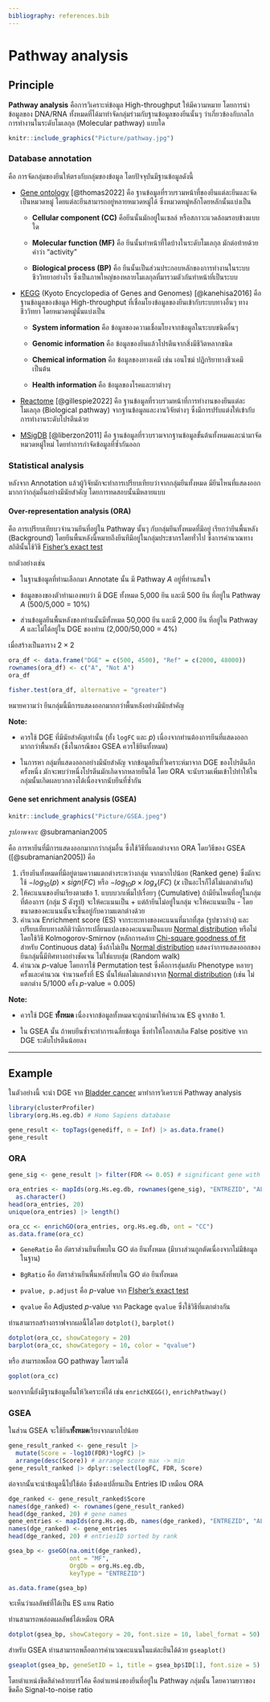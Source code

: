 ```yaml
---
bibliography: references.bib
---
```


# Pathway analysis

## Principle

**Pathway analysis** คือการวิเคราะห์ข้อมูล High-throughput ให้มีความหมาย โดยการนำข้อมูลของ DNA/RNA ทั้งหมดที่ได้มาทำจัดกลุ่มร่วมกับฐานข้อมูลของยีนนั้นๆ ว่าเกี่ยวข้องกับกลไกการทำงานในระดับโมเลกุล (Molecular pathway) แบบใด

```r
knitr::include_graphics("Picture/pathway.jpg")
```

### Database annotation

คือ การจัดกลุ่มของยีนให้ตรงกับกลุ่มของข้อมูล โดยปัจจุบันมีฐานข้อมูลดังนี้

-   [Gene ontology](https://geneontology.org/) [@thomas2022] คือ ฐานข้อมูลที่รวบรวมหน้าที่ของยีนแต่ละยีนและจัดเป็นหมวดหมู่ โดยแต่ละยีนสามารถอยู่หลายหมวดหมู่ได้ ซึ่งหมวดหมู่หลักโดยหลักนั้นแบ่งเป็น

    -   **Cellular component (CC)** คือยีนนั้นมักอยู่ในเซลล์ หรือสภาวะแวดล้อมรอบข้างแบบใด

    -   **Molecular function (MF)** คือ ยีนนั้นทำหน้าที่ใดบ้างในระดับโมเลกุล มักต่อท้ายด้วยคำว่า "activity"

    -   **Biological process (BP)** คือ ยีนนั้นเป็นส่วนประกอบหลักของการทำงานในระบบชีววิทยาอย่างไร ซึ่งเป็นภาพใหญ่ของหลายโมเลกุลที่มารวมตัวกันทำหน้าที่เป็นระบบ

-   [KEGG](https://www.genome.jp/kegg/) (Kyoto Encyclopedia of Genes and Genomes) [@kanehisa2016] คือ ฐานข้อมูลของข้อมูล High-throughput ที่เชื่อมโยงข้อมูลของยีนเข้ากับระบบทางอื่นๆ ทางชีววิทยา โดยหมวดหมู่นั้นแบ่งเป็น

    -   **System information** คือ ข้อมูลของความเชื่อมโยงจากข้อมูลในระบบชนิดอื่นๆ

    -   **Genomic information** คือ ข้อมูลของยีนแล้วโปรตีนจากสิ่งมีชีวิตหลากชนิด

    -   **Chemical information** คือ ข้อมูลของทางเคมี เช่น เอนไซม์ ปฏิกริยาทางชีวเคมี เป็นต้น

    -   **Health information** คือ ข้อมูลของโรคและยาต่างๆ

-   [Reactome](https://reactome.org/) [@gillespie2022] คือ ฐานข้อมูลที่รวบรวมหน้าที่การทำงานของยีนแต่ละโมเลกุล (Biological pathway) จากฐานข้อมูลและงานวิจัยต่างๆ ซึ่งมีการปรับแต่งให้เข้ากับการทำงานระดับโปรตีนด้วย

-   [MSigDB](https://www.gsea-msigdb.org/gsea/msigdb) [@liberzon2011] คือ ฐานข้อมูลที่รวบรวมจากฐานข้อมูลขั้นต้นทั้งหมดและนำมาจัดหมวดหมู่ใหม่ โดยทำการกำจัดข้อมูลที่ซ้ำกันออก

### Statistical analysis

หลังจาก Annotation แล้วผู้วิจัยมักจะทำการเปรียบเทียบว่าจากกลุ่มยีนทั้งหมด มียีนไหนที่แสดงออกมากกว่ากลุ่มอื่นอย่างมีนัยสำคัญ โดยการทดสอบนั้นมีหลายแบบ

#### Over-representation analysis (ORA)

คือ การเปรียบเทียบวจำนวนยีนที่อยู่ใน Pathway นั้นๆ กับกลุ่มยีนทั้งหมดที่มีอยู่ เรียกว่ายีนพื้นหลัง (Background) โดยยีนพื้นหลังนี้หมายถึงยีนทีมีอยู่ในกลุ่มประชากรโดยทั่วไป ซึ่งการคำนวณทางสถิตินั้นใช้วิธี [Fisher's exact test](#fisher)

ยกตัวอย่างเช่น

-   ในฐานข้อมูลที่ท่านเลือกมา Annotate นั้น มี Pathway $A$ อยู่ที่ท่านสนใจ

-   ข้อมูลของของตัวท่านเองพบว่า มี DGE ทั้งหมด 5,000 ยีน และมี 500 ยีน ที่อยู่ใน Pathway $A$ (500/5,000 = 10%)

-   ส่วนข้อมูลยีนพื้นหลังของท่านนั้นมีทั้งหมด 50,000 ยีน และมี 2,000 ยีน ที่อยู่ใน Pathway $A$ และไม่ได้อยู่ใน DGE ของท่าน (2,000/50,000 = 4%)

เมื่อสร้างเป็นตาราง $2 \times 2$

```r
ora_df <- data.frame("DGE" = c(500, 4500), "Ref" = c(2000, 48000))
rownames(ora_df) <- c("A", "Not A")
ora_df
```

```r
fisher.test(ora_df, alternative = "greater")
```

หมายความว่า ยีนกลุ่มนี้มีการแสดงออกมากกว่าพื้นหลังอย่างมีนัยสำคัญ

**Note:**

-   ควรใช้ DGE ที่มีนัยสำคัญเท่านั้น (ทั้ง `logFC` และ $p$) เนื่องจากท่านต้องการยีนที่แสดงออกมากกว่าพื้นหลัง (ซึ่งในกรณีของ GSEA ควรใช้ยีนทั้งหมด)

-   ในการหา กลุ่มที่แสดงออกอย่างมีนัยสำคัญ จากข้อมูลยีนที่วิเคราะห์มาจาก DGE ของโปรตีนอีกครั้งหนึ่ง มักจะพบว่าหนึ่งโปรตีนมักเกิดจากหลายยีนได้ โดย ORA จะนับรวมเพิ่มเข้าไปทำให้ในกลุ่มนั้นเกิดผลบวกลวงได้เนื่องจากนับยีนที่ซ้ำกัน

#### Gene set enrichment analysis (GSEA)

```r
knitr::include_graphics("Picture/GSEA.jpeg")
```

*รูปภาพจาก:* @subramanian2005

คือ การหายีนที่มีการแสดงออกมากกว่ากลุ่มอื่น ซึ่งใช้วิธีที่แตกต่างจาก ORA โดยวิธีของ GSEA ([@subramanian2005]) คือ

1.  เรียงยีนทั้งหมดที่มีอยู่ตามความแตกต่างระหว่างกลุ่ม จากมากไปน้อย (Ranked gene) ซึ่งมักจะใช้ $-log_{10}(p) \times sign(FC)$ หรือ $-log_{10}p \times log_{x}(FC)$ ($x$ เป็นอะไรก็ได้ไม่แตกต่างกัน)
2.  ให้คะแนนของยีนเรียงตามข้อ 1. แบบบวกเพิ่มไปเรื่อยๆ (Cumulative) ถ้ามียีนไหนที่อยู่ในกลุ่มที่ต้องการ (กลุ่ม $S$ ดังรูป) จะให้คะแนนเป็น + แต่ถ้ายีนไม่อยู่ในกลุ่ม จะให้คะแนนเป็น - โดยขนาดของคะแนนนั้นจะขึ้นอยู่กับความแตกต่างด้วย
3.  คำนวณ Enrichment score (ES) จากระยะทางของคะแนนที่มากที่สุด (รูปขวาล่าง) และเปรียบเทียบทางสถิติว่ามีการเปลี่ยนแปลงของคะแนนเป็นแบบ [Normal distribution](#norm-dist) หรือไม่ โดยใช้วิธี Kolmogorov-Smirnov (หลักการคล้าย [Chi-square goodness of fit](#chisq-f) สำหรับ Continuous data) ซึ่งถ้าไม่เป็น [Normal distribution](#norm-dist) แสดงว่าการแสดงออกของยีนกลุ่มนี้มีทิศทางอย่างชัดเจน ไม่ใช่แบบสุ่ม (Random walk)
4.  คำนวณ $p$-value โดยการใช้ Permutation test ซึ่งคือการสุ่มสลับ Phenotype หลายๆ ครั้งและคำนวณ จำนวนครั้งที่ ES นั้นให้ผลไม่แตกต่างจาก [Normal distribution](#norm-dist) (เช่น ไม่แตกต่าง 5/1000 ครั้ง $p$-value = 0.005)

**Note:**

-   ควรใช้ DGE **ทั้งหมด** เนื่องจากข้อมูลทั้งหมดจะถูกนำมาให้คำนวณ ES ดูจากข้อ 1.

-   ใน GSEA นั้น ถ้าพบยีนซ้ำจะทำการเฉลี่ยข้อมูล ซึ่งทำให้โอกาสเกิด False positive จาก DGE ระดับโปรตีนน้อยลง

------------------------------------------------------------------------

## Example

ในตัวอย่างนี้ จะนำ DGE จาก [Bladder cancer](#edgeR-ex) มาทำการวิเคราะห์ Pathway analysis

```r
library(clusterProfiler)
library(org.Hs.eg.db) # Homo Sapiens database
```

```r
gene_result <- topTags(genediff, n = Inf) |> as.data.frame()
gene_result
```

### ORA

```r
gene_sig <- gene_result |> filter(FDR <= 0.05) # significant gene with FDR <= 0.01

ora_entries <- mapIds(org.Hs.eg.db, rownames(gene_sig), "ENTREZID", "ALIAS") |> na.omit() |> 
  as.character()
head(ora_entries, 20)
unique(ora_entries) |> length()
```

```r
ora_cc <- enrichGO(ora_entries, org.Hs.eg.db, ont = "CC")
as.data.frame(ora_cc)
```

-   `GeneRatio` คือ อัตราส่วนยีนที่พบใน GO ต่อ ยีนทั้งหมด (มีบางส่วนถูกตัดเนื่องจากไม่มีข้อมูลในฐาน)

-   `BgRatio` คือ อัตราส่วนยีนพื้นหลังที่พบใน GO ต่อ ยีนทั้งหมด

-   `pvalue, p.adjust` คือ $p$-value จาก [FIsher's exact test](#fisher)

-   `qvalue` คือ Adjusted $p$-value จาก Package `qvalue` ซึ่งใช้วิธีที่แตกต่างกัน

ท่านสามารถสร้างกราฟจากผลนี้ได้โดย `dotplot()`, `barplot()`

```r
dotplot(ora_cc, showCategory = 20)
barplot(ora_cc, showCategory = 10, color = "qvalue")
```

หรือ สามารถพล็อต GO pathway โดยรวมได้

```r
goplot(ora_cc)
```

นอกจากนี้ยังมีฐานข้อมูลอื่นให้วิเคราะห์ได้ เช่น `enrichKEGG()`, `enrichPathway()`

### GSEA

ในส่วน GSEA จะใช้ยีน**ทั้งหมด**เรียงจากมากไปน้อย

```r
gene_result_ranked <- gene_result |> 
  mutate(Score = -log10(FDR)*logFC) |> 
  arrange(desc(Score)) # arrange score max -> min
gene_result_ranked |> dplyr::select(logFC, FDR, Score)
```

ต่อจากนั้นจะนำข้อมูลนี้ไปใช้ต่อ ซึ่งต้องเปลี่ยนเป็น Entries ID เหมือน ORA

```r
dge_ranked <- gene_result_ranked$Score
names(dge_ranked) <- rownames(gene_result_ranked)
head(dge_ranked, 20) # gene names
gene_entries <- mapIds(org.Hs.eg.db, names(dge_ranked), "ENTREZID", "ALIAS") 
names(dge_ranked) <- gene_entries
head(dge_ranked, 20) # entriesID sorted by rank
```

```r
gsea_bp <- gseGO(na.omit(dge_ranked), 
                 ont = "MF", 
                 OrgDb = org.Hs.eg.db, 
                 keyType = "ENTREZID")

as.data.frame(gsea_bp)
```

จะเห็นว่าผลลัพธ์ที่ได้เป็น ES แทน Ratio

ท่านสามารถพล๋อตผลลัพธ์ได้เหมือน ORA

```r
dotplot(gsea_bp, showCategory = 20, font.size = 10, label_format = 50)
```

สำหรับ GSEA ท่านสามารถพล็อตการคำนวณคะแนนในแต่ละยีนได้ด้วย `gseaplot()`

```r
gseaplot(gsea_bp, geneSetID = 1, title = gsea_bp$ID[1], font.size = 5)
```

โดยตำแหน่งขีดสีดำคล้ายบาร์โค้ด คือตำแหน่งของยีนที่อยู่ใน Pathway กลุ่มนั้น โดยความยาวของขีดคือ Signal-to-noise ratio
